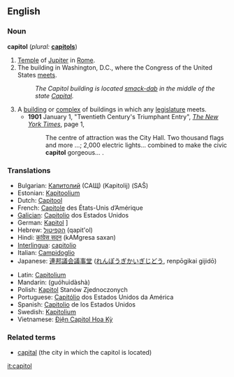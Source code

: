 ==English==

===Noun===
'''capitol'''  (''plural:'' '''[[capitols]]''')

# [[Temple]] of [[Jupiter]] in [[Rome]].
# The building in Washington, D.C., where the Congress of the United States [[meet]]s.
#: ''The Capitol building is located [[smack-dab]] in the middle of the state [[Capital]].''
# A [[building]] or [[complex]] of buildings in which any [[legislature]] meets.
#* '''1901''' January 1, "Twentieth Century's Triumphant Entry", ''[[w:The New York Times|The New York Times]]'', page 1,<!--confirmed on microfilm-->
#*: The centre<!--sic--> of attraction was the City Hall. Two thousand flags and more&nbsp;...; 2,000 electric lights... combined to make the civic '''capitol''' gorgeous...&nbsp;.

===Translations===
{{rfc-level|Translations at L3+ (AutoFormat would have corrected level of Translations)}}
{{trans-top|The building in Washington, D.C., where the Congress of the United States meets.}}
* Bulgarian: [[Капитолий]] (САЩ) (Kapitolij) (SAŜ)
* Estonian: [[Kapitoolium]]
* Dutch: [[Capitool]]
* French: [[Capitole]] des États-Unis d’Amérique {{m}}
* [[Galician]]: [[Capitolio]] dos Estados Unidos {{m}}
* German: [[Kapitol]] {{n}}]
* Hebrew: [[הקפיטול]] (qapit'ol)
* Hindi: [[कांग्रेस सदन]] (kAMgresa saxan) {{m}}
* [[Interlingua]]: [[capitolio]]
* Italian: [[Campidoglio]] {{m}}
* Japanese: [[連邦議会議事堂]] ([[れんぽうぎかいぎじどう]], renpōgikai gijidō)
{{trans-mid}}
* Latin: [[Capitolium]] {{n}}
* Mandarin: {{zh-ts|國會大廈|国会大厦}} (guóhuìdàshà)
* Polish: [[Kapitol]] Stanów Zjednoczonych
* Portuguese: [[Capitólio]] dos Estados Unidos da América {{m}}
* Spanish: [[Capitolio]] de los Estados Unidos {{m}}
* Swedish: [[Kapitolium]]
* Vietnamese: [[Điện Capitol Hoa Kỳ]]
{{trans-bottom}}

===Related terms===
* [[capital]] (the city in which the capitol is located)

[[it:capitol]]